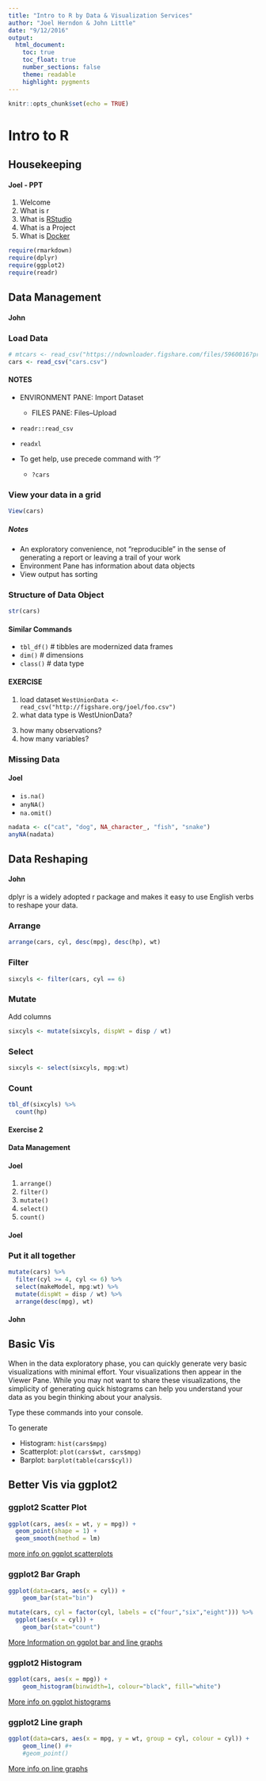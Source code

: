 ```yaml
---
title: "Intro to R by Data & Visualization Services"
author: "Joel Herndon & John Little"
date: "9/12/2016"
output: 
  html_document:
    toc: true
    toc_float: true
    number_sections: false
    theme: readable
    highlight: pygments
---
```


```r
knitr::opts_chunk$set(echo = TRUE)
```


# Intro to R


## Housekeeping

#### Joel - PPT

1. Welcome
2. What is r
3. What is [RStudio](https://www.rstudio.com/)
4. What is a Project
5. What is [Docker](https://vm-manage.oit.duke.edu/containers/rstudio)

```r
require(rmarkdown)
require(dplyr)
require(ggplot2)
require(readr)
```

## Data Management

#### John

### Load Data
```r
# mtcars <- read_csv("https://ndownloader.figshare.com/files/5960016?private_link=408e6198afbfd3923e71")
cars <- read_csv("cars.csv")
```

#### NOTES

* ENVIRONMENT PANE: Import Dataset 
    * FILES PANE: Files--Upload
* `readr::read_csv`
* `readxl`

* To get help, use precede command with '?' 
    * `?cars`



### View your data in a grid
```r
View(cars)
```
##### Notes

* An exploratory convenience, not "reproducible" in the sense of generating a report or leaving a trail of your work
* Environment Pane has information about data objects
* View output has sorting 



### Structure of Data Object

```r
str(cars)
```

#### Similar Commands
* `tbl_df()`    # tibbles are modernized data frames
* `dim()`       # dimensions
* `class()`     # data type 

#### EXERCISE

1. load dataset  `WestUnionData <- read_csv("http://figshare.org/joel/foo.csv")`
2. what data type is WestUnionData?
3) how many observations?
4) how many variables?


### Missing Data

#### Joel

* `is.na()`
* `anyNA()`
* `na.omit()`

```r
nadata <- c("cat", "dog", NA_character_, "fish", "snake")
anyNA(nadata)
```



## Data Reshaping 

#### John

dplyr is a widely adopted r package and makes it easy to use English verbs to reshape your data.

### Arrange

```r
arrange(cars, cyl, desc(mpg), desc(hp), wt)
```

### Filter

```r
sixcyls <- filter(cars, cyl == 6)
```

### Mutate

Add columns
```r
sixcyls <- mutate(sixcyls, dispWt = disp / wt)
```


### Select
```r
sixcyls <- select(sixcyls, mpg:wt)
```


### Count
```r
tbl_df(sixcyls) %>% 
  count(hp)
```


#### Exercise 2

**Data Management**

#### Joel

1. `arrange()`
2. `filter()`
3. `mutate()`
4. `select()`
5. `count()`

#### Joel

### Put it all together
```r

mutate(cars) %>% 
  filter(cyl >= 4, cyl <= 6) %>% 
  select(makeModel, mpg:wt) %>%
  mutate(dispWt = disp / wt) %>% 
  arrange(desc(mpg), wt)
```


#### John

## Basic Vis

When in the data exploratory phase, you can quickly generate very basic visualizations with minimal effort.  Your visualizations then appear in the Viewer Pane.  While you may not want to share these visualizations, the simplicity of generating quick histograms can help you understand your data as you begin thinking about your analysis.

Type these commands into your console.

To generate

* Histogram:  `hist(cars$mpg)`
* Scatterplot: `plot(cars$wt, cars$mpg)`
* Barplot:  `barplot(table(cars$cyl))`


## Better Vis via ggplot2

### ggplot2 Scatter Plot
```r
ggplot(cars, aes(x = wt, y = mpg)) +
  geom_point(shape = 1) + 
  geom_smooth(method = lm)
```

[more info on ggplot scatterplots](http://www.cookbook-r.com/Graphs/Scatterplots_(ggplot2)/)


### ggplot2 Bar Graph
```r
ggplot(data=cars, aes(x = cyl)) +
    geom_bar(stat="bin")
```

```r
mutate(cars, cyl = factor(cyl, labels = c("four","six","eight"))) %>% 
  ggplot(aes(x = cyl)) +
    geom_bar(stat="count")
```


[More Information on ggplot bar and line graphs](http://www.cookbook-r.com/Graphs/Bar_and_line_graphs_(ggplot2)/)

### ggplot2 Histogram
```r
ggplot(cars, aes(x = mpg)) +
    geom_histogram(binwidth=1, colour="black", fill="white")
```

[More info on ggplot histograms](http://www.cookbook-r.com/Graphs/Plotting_distributions_(ggplot2))

### ggplot2 Line graph
```r
ggplot(data=cars, aes(x = mpg, y = wt, group = cyl, colour = cyl)) +
    geom_line() #+
    #geom_point()
```

[More info on line graphs](http://www.cookbook-r.com/Graphs/Bar_and_line_graphs_(ggplot2)/)

